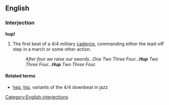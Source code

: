 ==English==

===Interjection===
'''hup!'''

# The first beat of a 4/4 military [[cadence]], commanding either the lead-off step in a march or some other action.
#:''After four we raise our swords...One Two Three Four...'''Hup''' Two Three Four...'''Hup''' Two Three Four.''

====Related terms====
* {{i-c|beat}} [[hep]], [[hip]], variants of the 4/4 downbeat in jazz

[[Category:English interjections]]